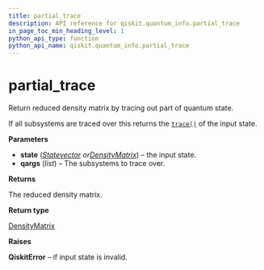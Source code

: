 ```yaml
---
title: partial_trace
description: API reference for qiskit.quantum_info.partial_trace
in_page_toc_min_heading_level: 1
python_api_type: function
python_api_name: qiskit.quantum_info.partial_trace
---
```


# partial\_trace

<Function id="qiskit.quantum_info.partial_trace" github="https://github.com/qiskit/qiskit/tree/stable/0.14/qiskit/quantum_info/states/utils.py" signature="partial_trace(state, qargs)">
  Return reduced density matrix by tracing out part of quantum state.

  If all subsystems are traced over this returns the [`trace()`](qiskit.quantum_info.DensityMatrix#trace "qiskit.quantum_info.DensityMatrix.trace") of the input state.

  **Parameters**

  *   **state** ([*Statevector*](qiskit.quantum_info.Statevector "qiskit.quantum_info.Statevector")  *or*[*DensityMatrix*](qiskit.quantum_info.DensityMatrix "qiskit.quantum_info.DensityMatrix")) – the input state.
  *   **qargs** (*list*) – The subsystems to trace over.

  **Returns**

  The reduced density matrix.

  **Return type**

  [DensityMatrix](qiskit.quantum_info.DensityMatrix "qiskit.quantum_info.DensityMatrix")

  **Raises**

  **QiskitError** – if input state is invalid.
</Function>

